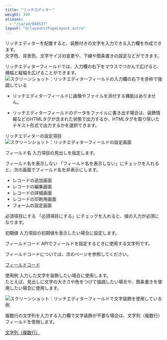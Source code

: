 ```yaml
---
title: "リッチエディター"
weight: 300
aliases:
  - "/ja/id/040537"
layout: "@/layouts/PageLayout.astro"
---
```




リッチエディターを配置すると、装飾付きの文字を入力できる入力欄を作成できます。  
文字色、背景色、文字サイズの変更や、下線や箇条書きの設定などができます。

リッチエディターフィールドでは、入力欄の右下をマウスでつかんで広げると、横幅と縦幅を広げることができます。
<Img src="/k/kintone/img-ja/rich_text_04.png" alt="スクリーンショット：リッチエディターフィールドの入力欄の右下を赤枠で強調している" />

<Note>


* リッチエディターフィールドに画像やファイルを添付する機能はありません。

* リッチエディターフィールドのデータをファイルに書き出す場合は、装飾情報などのHTMLタグが含まれた状態で出力するか、HTMLタグを取り除いたテキスト形式で出力するかを選択できます。


</Note>

<Heading id="form_parts_rich_text_20">リッチエディターの設定項目</Heading>
<Img src="/k/kintone/img-ja/rich_text_03.png" alt="スクリーンショット：リッチエディターフィールドの設定画面" />

<Heading level={3} id="form_parts_rich_text_2010">フィールド名</Heading>
入力項目の見出しを指定します。

<Heading level={3} id="form_parts_rich_text_2020">フィールド名を表示しない</Heading>
「フィールド名を表示しない」にチェックを入れると、次の画面でフィールド名を非表示にします。

* レコードの追加画面
* レコードの編集画面
* レコードの詳細画面
* レコードの印刷用画面
* フォームの設定画面

<Heading level={3} id="form_parts_rich_text_2030">必須項目にする</Heading>
「必須項目にする」にチェックを入れると、値の入力が必須になります。

<Heading level={3} id="form_parts_rich_text_2040">初期値</Heading>
入力項目の初期値を表示したい場合に設定します。

<Heading level={3} id="form_parts_rich_text_2050">フィールドコード</Heading>
APIでフィールドを指定するときに使用する文字列です。

<Note>


フィールドコードについては、次のページを参照してください。  

[フィールドコード](/k/ja/id/040504.html)


</Note>

<Heading id="form_parts_rich_text_10">使用例</Heading>
入力した文字を装飾したい場合に使用します。  
たとえば、見出しに文字の大きさや色をつけて強調したい場合や、箇条書きを使用したい場合に使用します。

<Img src="/k/kintone/img-ja/rich_text_02.png" alt="スクリーンショット：リッチエディターフィールドで文字装飾を使用している例" />

<Note>


複数行の文字列を入力する入力欄で文字装飾が不要な場合は、文字列（複数行）フィールドを使用します。  

[文字列（複数行）](/k/ja/id/040538.html)


</Note>
